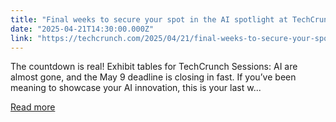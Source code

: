 ```yaml
---
title: "Final weeks to secure your spot in the AI spotlight at TechCrunch Sessions: AI"
date: "2025-04-21T14:30:00.000Z"
link: "https://techcrunch.com/2025/04/21/final-weeks-to-secure-your-spot-in-the-ai-spotlight-at-techcrunch-sessions-ai/"
---
```


The countdown is real! Exhibit tables for TechCrunch Sessions: AI are almost gone, and the May 9 deadline is closing in fast. If you’ve been meaning to showcase your AI innovation, this is your last w...

[Read more](https://techcrunch.com/2025/04/21/final-weeks-to-secure-your-spot-in-the-ai-spotlight-at-techcrunch-sessions-ai/)

